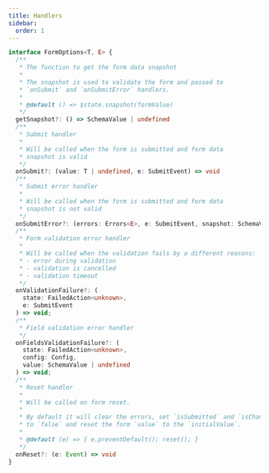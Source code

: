 ```yaml
---
title: Handlers
sidebar:
  order: 1
---
```


```typescript
interface FormOptions<T, E> {
  /**
   * The function to get the form data snapshot
   * 
   * The snapshot is used to validate the form and passed to
   * `onSubmit` and `onSubmitError` handlers.
   * 
   * @default () => $state.snapshot(formValue)
   */
  getSnapshot?: () => SchemaValue | undefined
  /**
   * Submit handler
   * 
   * Will be called when the form is submitted and form data
   * snapshot is valid
   */
  onSubmit?: (value: T | undefined, e: SubmitEvent) => void
  /**
   * Submit error handler
   * 
   * Will be called when the form is submitted and form data
   * snapshot is not valid
   */
  onSubmitError?: (errors: Errors<E>, e: SubmitEvent, snapshot: SchemaValue | undefined) => void
  /**
   * Form validation error handler
   *
   * Will be called when the validation fails by a different reasons:
   * - error during validation
   * - validation is cancelled
   * - validation timeout
   */
  onValidationFailure?: (
    state: FailedAction<unknown>,
    e: SubmitEvent
  ) => void;
  /**
   * Field validation error handler
   */
  onFieldsValidationFailure?: (
    state: FailedAction<unknown>,
    config: Config,
    value: SchemaValue | undefined
  ) => void;
  /**
   * Reset handler
   *
   * Will be called on form reset.
   *
   * By default it will clear the errors, set `isSubmitted` and `isChanged` state
   * to `false` and reset the form `value` to the `initialValue`.
   *
   * @default (e) => { e.preventDefault(); reset(); }
   */
  onReset?: (e: Event) => void
}
```
